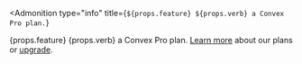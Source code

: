<Admonition
  type="info"
  title={`${props.feature} ${props.verb} a Convex Pro plan.`}
>
  {props.feature} {props.verb} a Convex Pro plan. [Learn
  more](https://convex.dev/pricing) about our plans or
  [upgrade](https://dashboard.convex.dev/team/settings/billing).
</Admonition>
